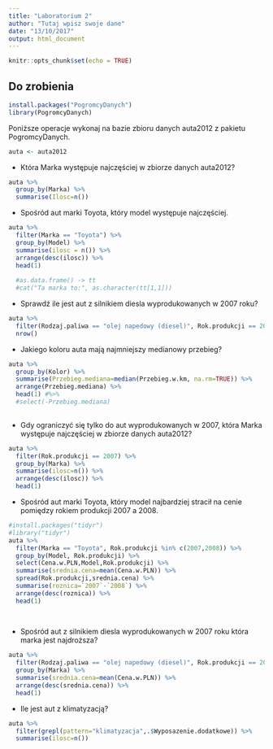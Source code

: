 ---
title: "Laboratorium 2"
author: "Tutaj wpisz swoje dane"
date: "13/10/2017"
output: html_document
---

```{r setup, include=FALSE}
knitr::opts_chunk$set(echo = TRUE)
```

## Do zrobienia

```{r eval=FALSE}
install.packages("PogromcyDanych")
library(PogromcyDanych)
```

Poniższe operacje wykonaj na bazie zbioru danych auta2012 z pakietu PogromcyDanych.

```{r}
auta <- auta2012
```
* Która Marka występuje najczęściej w zbiorze danych auta2012?

```{r}
auta %>%
  group_by(Marka) %>%
  summarise(Ilosc=n())
```


* Spośród aut marki Toyota, który model występuje najczęściej.

```{r}
auta %>%
  filter(Marka == "Toyota") %>%
  group_by(Model) %>%
  summarise(ilosc = n()) %>%
  arrange(desc(ilosc)) %>%
  head(1)
  
  #as.data.frame() -> tt
  #cat("Ta marka to:", as.character(tt[1,1]))
```


* Sprawdź ile jest aut z silnikiem diesla wyprodukowanych w 2007 roku?
```{r}
auta %>%
  filter(Rodzaj.paliwa == "olej napedowy (diesel)", Rok.produkcji == 2007) %>%
  nrow()
```


* Jakiego koloru auta mają najmniejszy medianowy przebieg?
```{r}
auta %>%
  group_by(Kolor) %>%
  summarise(Przebieg.mediana=median(Przebieg.w.km, na.rm=TRUE)) %>%
  arrange(Przebieg.mediana) %>%
  head(1) #%>%
  #select(-Przebieg.mediana)
  
```


* Gdy ograniczyć się tylko do aut wyprodukowanych w 2007, która Marka występuje najczęściej w zbiorze danych auta2012?

```{r}
auta %>%
  filter(Rok.produkcji == 2007) %>%
  group_by(Marka) %>%
  summarise(ilosc=n()) %>%
  arrange(desc(ilosc)) %>%
  head(1)
```


* Spośród aut marki Toyota, który model najbardziej stracił na cenie pomiędzy rokiem produkcji 2007 a 2008.
```{r}
#install.packages("tidyr")
#library("tidyr")
auta %>%
  filter(Marka == "Toyota", Rok.produkcji %in% c(2007,2008)) %>%
  group_by(Model, Rok.produkcji) %>%
  select(Cena.w.PLN,Model,Rok.produkcji) %>%
  summarise(srednia.cena=mean(Cena.w.PLN)) %>%
  spread(Rok.produkcji,srednia.cena) %>%
  summarise(roznica=`2007`-`2008`) %>%
  arrange(desc(roznica)) %>%
  head(1)
  
  
```


* Spośród aut z silnikiem diesla wyprodukowanych w 2007 roku która marka jest najdroższa?

```{r}
auta %>%
  filter(Rodzaj.paliwa == "olej napedowy (diesel)", Rok.produkcji == 2007) %>%
  group_by(Marka) %>%
  summarise(srednia.cena=mean(Cena.w.PLN)) %>%
  arrange(desc(srednia.cena)) %>%
  head(1)
```

* Ile jest aut z klimatyzacją?

```{r}
auta %>%
  filter(grepl(pattern="klimatyzacja",.$Wyposazenie.dodatkowe)) %>%
  summarise(ilosc=n())

  
```

